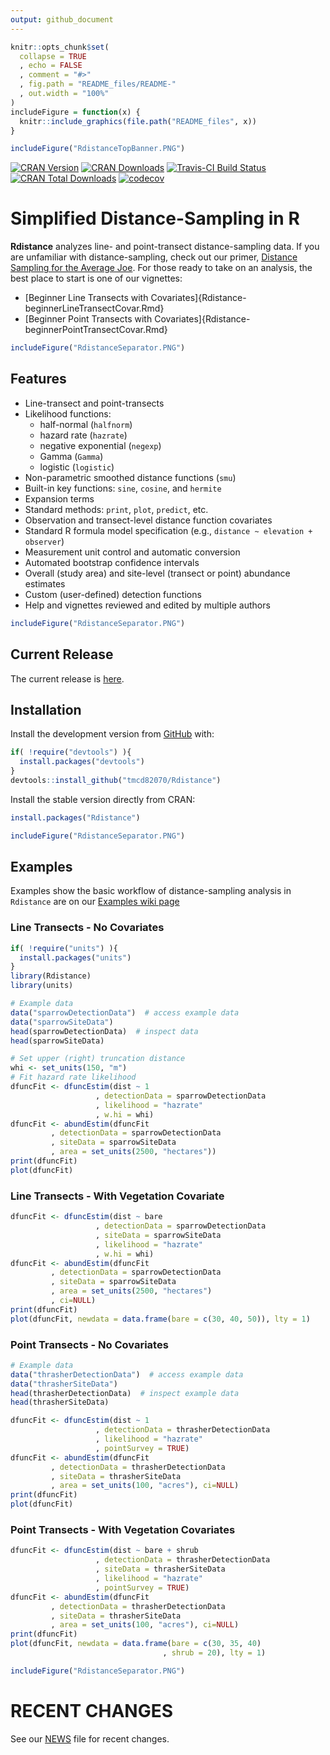 ```yaml
---
output: github_document
---
```


```r
knitr::opts_chunk$set(
  collapse = TRUE
  , echo = FALSE
  , comment = "#>"
  , fig.path = "README_files/README-"
  , out.width = "100%"
)
includeFigure = function(x) {
  knitr::include_graphics(file.path("README_files", x))
}
```

```r
includeFigure("RdistanceTopBanner.PNG")
```

<!-- badges: start -->
[![CRAN Version](http://www.r-pkg.org/badges/version/Rdistance)](http://www.r-pkg.org/pkg/Rdistance)
[![CRAN Downloads](http://cranlogs.r-pkg.org/badges/Rdistance)](http://cran.rstudio.com/web/packages/Rdistance/index.html)
[![Travis-CI Build Status](https://travis-ci.org/tmcd82070/Rdistance.svg?branch=master)](https://travis-ci.org/tmcd82070/Rdistance)
[![CRAN Total Downloads](http://cranlogs.r-pkg.org/badges/grand-total/Rdistance)](http://www.r-pkg.org/pkg/Rdistance)
[![codecov](https://codecov.io/gh/tmcd82070/Rdistance/branch/master/graph/badge.svg)](https://codecov.io/gh/tmcd82070/Rdistance)
<!-- badges: end -->

# Simplified Distance-Sampling in R

**Rdistance** analyzes line- and point-transect distance-sampling data. 
If you are unfamiliar with 
distance-sampling, check out our primer, [Distance Sampling 
for the Average Joe](https://github.com/tmcd82070/Rdistance/wiki/avgJoeIntro.Rmd). 
For those ready to take on 
an analysis, the best place to start is one of our vignettes:

* [Beginner Line Transects with Covariates]{Rdistance-beginnerLineTransectCovar.Rmd}
* [Beginner Point Transects with Covariates]{Rdistance-beginnerPointTransectCovar.Rmd}

```r
includeFigure("RdistanceSeparator.PNG")
```

## Features

* Line-transect and point-transects 
* Likelihood functions: 
  + half-normal (`halfnorm`) 
  + hazard rate (`hazrate`) 
  + negative exponential (`negexp`)
  + Gamma (`Gamma`)
  + logistic (`logistic`)
* Non-parametric smoothed distance functions (`smu`)
* Built-in key functions: `sine`, `cosine`, and `hermite`
* Expansion terms
* Standard methods: `print`, `plot`, `predict`, etc.
* Observation and transect-level distance function covariates
* Standard R formula model specification (e.g., `distance ~ elevation + observer`)
* Measurement unit control and automatic conversion
* Automated bootstrap confidence intervals 
* Overall (study area) and site-level (transect or point) abundance estimates
* Custom (user-defined) detection functions
* Help and vignettes reviewed and edited by multiple authors

    
```r
includeFigure("RdistanceSeparator.PNG")
```


## Current Release
The current release is [here](https://github.com/tmcd82070/Rdistance/releases).


## Installation

Install the development version from [GitHub](https://github.com/) with:
``` r
if( !require("devtools") ){
  install.packages("devtools")
}
devtools::install_github("tmcd82070/Rdistance")
```

Install the stable version directly from CRAN:

``` r
install.packages("Rdistance")
```


```r
includeFigure("RdistanceSeparator.PNG")
```

## Examples 


Examples show the basic workflow of distance-sampling analysis in 
`Rdistance` are on our [Examples wiki page](examples.md)

### Line Transects - No Covariates

```r
if( !require("units") ){
  install.packages("units")
}
library(Rdistance)
library(units)

# Example data
data("sparrowDetectionData")  # access example data
data("sparrowSiteData")
head(sparrowDetectionData)  # inspect data
head(sparrowSiteData)
```

```r
# Set upper (right) truncation distance
whi <- set_units(150, "m")
# Fit hazard rate likelihood
dfuncFit <- dfuncEstim(dist ~ 1
                   , detectionData = sparrowDetectionData
                   , likelihood = "hazrate"
                   , w.hi = whi)
dfuncFit <- abundEstim(dfuncFit
         , detectionData = sparrowDetectionData
         , siteData = sparrowSiteData
         , area = set_units(2500, "hectares"))
print(dfuncFit)
plot(dfuncFit)
```


### Line Transects - With Vegetation Covariate

```r
dfuncFit <- dfuncEstim(dist ~ bare
                   , detectionData = sparrowDetectionData
                   , siteData = sparrowSiteData
                   , likelihood = "hazrate"
                   , w.hi = whi)
dfuncFit <- abundEstim(dfuncFit
         , detectionData = sparrowDetectionData
         , siteData = sparrowSiteData
         , area = set_units(2500, "hectares")
         , ci=NULL)
print(dfuncFit)
plot(dfuncFit, newdata = data.frame(bare = c(30, 40, 50)), lty = 1)
```

### Point Transects - No Covariates

```r
# Example data
data("thrasherDetectionData")  # access example data
data("thrasherSiteData")
head(thrasherDetectionData)  # inspect example data
head(thrasherSiteData)
```

```r
dfuncFit <- dfuncEstim(dist ~ 1
                   , detectionData = thrasherDetectionData
                   , likelihood = "hazrate"
                   , pointSurvey = TRUE)
dfuncFit <- abundEstim(dfuncFit
         , detectionData = thrasherDetectionData
         , siteData = thrasherSiteData
         , area = set_units(100, "acres"), ci=NULL)
print(dfuncFit)
plot(dfuncFit)
```

### Point Transects - With Vegetation Covariates

```r
dfuncFit <- dfuncEstim(dist ~ bare + shrub
                   , detectionData = thrasherDetectionData
                   , siteData = thrasherSiteData
                   , likelihood = "hazrate"
                   , pointSurvey = TRUE)
dfuncFit <- abundEstim(dfuncFit
         , detectionData = thrasherDetectionData
         , siteData = thrasherSiteData
         , area = set_units(100, "acres"), ci=NULL)
print(dfuncFit)
plot(dfuncFit, newdata = data.frame(bare = c(30, 35, 40)
                                  , shrub = 20), lty = 1)
```

<!-- github CI examples for auto rendering of Rmd <https://github.com/r-lib/actions/tree/v1/examples>. -->

```r
includeFigure("RdistanceSeparator.PNG")
```


# RECENT CHANGES

See our [NEWS](NEWS.Rmd) file for recent changes.


